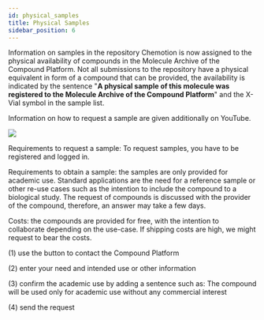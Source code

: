 ```yaml
---
id: physical_samples
title: Physical Samples
sidebar_position: 6
---
```


Information on samples in the repository Chemotion is now assigned to the physical availability of compounds in the Molecule Archive of the Compound Platform. Not all submissions to the repository have a physical equivalent in form of a compound that can be provided, the availability is indicated by the sentence "**A physical sample of this molecule was registered to the Molecule Archive of the Compound Platform**" and the X-Vial symbol in the sample list.

Information on how to request a sample are given additionally on YouTube.

![](/img/docs/how-to-request-samples/cf3ede44-b09a-400a-b0d4-b067735e4262_image_20200723-2865-kgd7we.png)

<!--truncate-->

Requirements to request a sample: To request samples, you have to be registered and logged in.

Requirements to obtain a sample: the samples are only provided for academic use. Standard applications are the need for a reference sample or other re-use cases such as the intention to include the compound to a biological study. The request of compounds is discussed with the provider of the compound, therefore, an answer may take a few days.

Costs: the compounds are provided for free, with the intention to collaborate depending on the use-case. If shipping costs are high, we might request to bear the costs.

(1) use the button to contact the Compound Platform

(2) enter your need and intended use or other information

(3) confirm the academic use by adding a sentence such as: The compound will be used only for academic use without any commercial interest

(4) send the request
